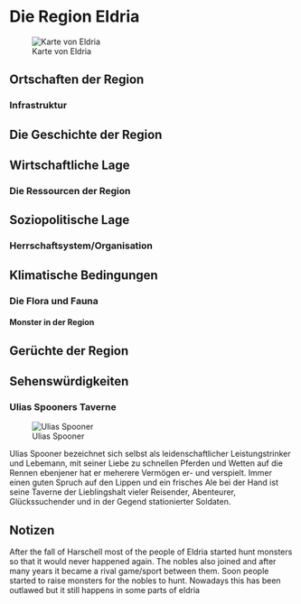 # Die Region Eldria


![Karte von Eldria](Pictures/Maps/Eldria.jpg)

## Ortschaften der Region 

### Infrastruktur

## Die Geschichte der Region

## Wirtschaftliche Lage

### Die Ressourcen der Region

## Soziopolitische Lage 

### Herrschaftsystem/Organisation

## Klimatische Bedingungen

### Die Flora und Fauna

#### Monster in der Region

## Gerüchte der Region

## Sehenswürdigkeiten

### Ulias Spooners Taverne 

![Ulias Spooner](Pictures/Flavor/Platzhalter/Ulienus.jpg)

Ulias Spooner bezeichnet sich selbst als leidenschaftlicher Leistungstrinker und Lebemann, mit seiner Liebe zu schnellen Pferden und Wetten auf die Rennen ebenjener hat er meherere Vermögen er- und verspielt. Immer einen guten Spruch auf den Lippen und ein frisches Ale bei der Hand ist seine Taverne der Lieblingshalt vieler Reisender, Abenteurer, Glückssuchender und in der Gegend stationierter Soldaten.

## Notizen 

After the fall of Harschell most of the people of Eldria started hunt monsters so that it would never happened again. The nobles also joined and after many years it became a rival game/sport between them. Soon people started to raise monsters for the nobles to hunt. Nowadays this has been outlawed but it still happens in some parts of eldria
